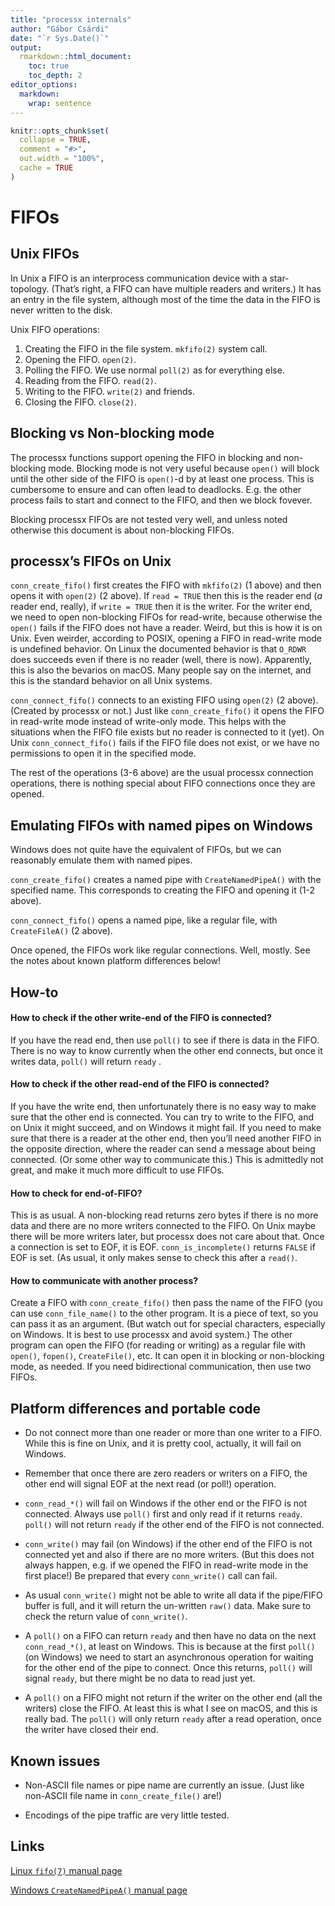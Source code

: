 ```yaml
---
title: "processx internals"
author: "Gábor Csárdi"
date: "`r Sys.Date()`"
output:
  rmarkdown::html_document:
    toc: true
    toc_depth: 2
editor_options:
  markdown:
    wrap: sentence
---
```


```r
knitr::opts_chunk$set(
  collapse = TRUE,
  comment = "#>",
  out.width = "100%",
  cache = TRUE
)
```

# FIFOs

## Unix FIFOs

In Unix a FIFO is an interprocess communication device with a star-topology.
(That's right, a FIFO can have multiple readers and writers.) It has an entry in the file system, although most of the time the data in the FIFO is never written to the disk.

Unix FIFO operations:

1.  Creating the FIFO in the file system. `mkfifo(2)` system call.
2.  Opening the FIFO. `open(2)`.
3.  Polling the FIFO. We use normal `poll(2)` as for everything else.
4.  Reading from the FIFO. `read(2)`.
5.  Writing to the FIFO. `write(2)` and friends.
6.  Closing the FIFO. `close(2)`.

## Blocking vs Non-blocking mode

The processx functions support opening the FIFO in blocking and non-blocking mode.
Blocking mode is not very useful because `open()` will block until the other side of the FIFO is `open()`-d by at least one process.
This is cumbersome to ensure and can often lead to deadlocks.
E.g. the other process fails to start and connect to the FIFO, and then we block fovever.

Blocking processx FIFOs are not tested very well, and unless noted otherwise this document is about non-blocking FIFOs.

## processx's FIFOs on Unix

`conn_create_fifo()` first creates the FIFO with `mkfifo(2)` (1 above) and then opens it with `open(2)` (2 above).
If `read = TRUE` then this is the reader end (*a* reader end, really), if `write = TRUE` then it is the writer.
For the writer end, we need to open non-blocking FIFOs for read-write, because otherwise the `open()` fails if the FIFO does not have a reader.
Weird, but this is how it is on Unix.
Even weirder, according to POSIX, opening a FIFO in read-write mode is undefined behavior.
On Linux the documented behavior is that `O_RDWR` does succeeds even if there is no reader (well, there is now).
Apparently, this is also the bevarios on macOS.
Many people say on the internet, and this is the standard behavior on all Unix systems.

`conn_connect_fifo()` connects to an existing FIFO using `open(2)` (2 above).
(Created by processx or not.) Just like `conn_create_fifo()` it opens the FIFO in read-write mode instead of write-only mode.
This helps with the situations when the FIFO file exists but no reader is connected to it (yet).
On Unix `conn_connect_fifo()` fails if the FIFO file does not exist, or we have no permissions to open it in the specified mode.

The rest of the operations (3-6 above) are the usual processx connection operations, there is nothing special about FIFO connections once they are opened.

## Emulating FIFOs with named pipes on Windows

Windows does not quite have the equivalent of FIFOs, but we can reasonably emulate them with named pipes.

`conn_create_fifo()` creates a named pipe with `CreateNamedPipeA()` with the specified name.
This corresponds to creating the FIFO and opening it (1-2 above).

`conn_connect_fifo()` opens a named pipe, like a regular file, with `CreateFileA()` (2 above).

Once opened, the FIFOs work like regular connections.
Well, mostly.
See the notes about known platform differences below!

## How-to

#### How to check if the other write-end of the FIFO is connected?

If you have the read end, then use `poll()` to see if there is data in the FIFO.
There is no way to know currently when the other end connects, but once it writes data, `poll()` will return `ready` .

#### How to check if the other read-end of the FIFO is connected?

If you have the write end, then unfortunately there is no easy way to make sure that the other end is connected.
You can try to write to the FIFO, and on Unix it might succeed, and on Windows it might fail.
If you need to make sure that there is a reader at the other end, then you'll need another FIFO in the opposite direction, where the reader can send a message about being connected.
(Or some other way to communicate this.) This is admittedly not great, and make it much more difficult to use FIFOs.

#### How to check for end-of-FIFO?

This is as usual.
A non-blocking read returns zero bytes if there is no more data and there are no more writers connected to the FIFO.
On Unix maybe there will be more writers later, but processx does not care about that.
Once a connection is set to EOF, it is EOF.
`conn_is_incomplete()` returns `FALSE` if EOF is set.
(As usual, it only makes sense to check this after a `read()`.

#### How to communicate with another process?

Create a FIFO with `conn_create_fifo()` then pass the name of the FIFO (you can use `conn_file_name()` to the other program.
It is a piece of text, so you can pass it as an argument.
(But watch out for special characters, especially on Windows. It is best to use processx and avoid system.) The other program can open the FIFO (for reading or writing) as a regular file with `open()`, `fopen()`, `CreateFile()`, etc.
It can open it in blocking or non-blocking mode, as needed.
If you need bidirectional communication, then use two FIFOs.

## Platform differences and portable code

-   Do not connect more than one reader or more than one writer to a FIFO.
    While this is fine on Unix, and it is pretty cool, actually, it will fail on Windows.

-   Remember that once there are zero readers or writers on a FIFO, the other end will signal EOF at the next read (or poll!) operation.

-   `conn_read_*()` will fail on Windows if the other end or the FIFO is not connected.
    Always use `poll()` first and only read if it returns `ready`.
    `poll()` will not return `ready` if the other end of the FIFO is not connected.

-   `conn_write()` may fail (on Windows) if the other end of the FIFO is not connected yet and also if there are no more writers.
    (But this does not always happen, e.g. if we opened the FIFO in read-write mode in the first place!) Be prepared that every `conn_write()` call can fail.

-   As usual `conn_write()` might not be able to write all data if the pipe/FIFO buffer is full, and it will return the un-written `raw()` data.
    Make sure to check the return value of `conn_write()`.

-   A `poll()` on a FIFO can return `ready` and then have no data on the next `conn_read_*()`, at least on Windows.
    This is because at the first `poll()` (on Windows) we need to start an asynchronous operation for waiting for the other end of the pipe to connect.
    Once this returns, `poll()` will signal `ready`, but there might be no data to read just yet.

-   A `poll()` on a FIFO might not return if the writer on the other end (all the writers) close the FIFO.
    At least this is what I see on macOS, and this is really bad.
    The `poll()` will only return `ready` after a read operation, once the writer have closed their end.

## Known issues

-   Non-ASCII file names or pipe name are currently an issue.
    (Just like non-ASCII file name in `conn_create_file()` are!)

-   Encodings of the pipe traffic are very little tested.

## Links

[Linux `fifo(7)` manual page](https://man7.org/linux/man-pages/man7/fifo.7.html)

[Windows `CreateNamedPipeA()` manual page](https://docs.microsoft.com/en-us/windows/win32/api/winbase/nf-winbase-createnamedpipea)
